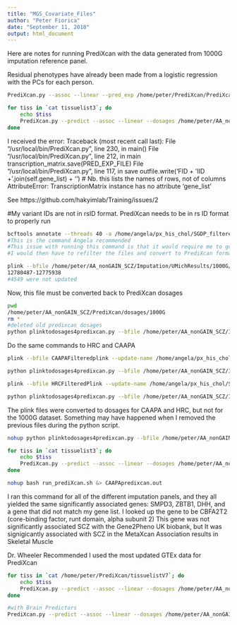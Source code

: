 ```yaml
---
title: "MGS_Covariate_Files"
author: "Peter Fiorica"
date: "September 11, 2018"
output: html_document
---
```


Here are notes for running PrediXcan with the data generated
from 1000G imputation reference panel.

Residual phenotypes have already been made from a logistic regression with the PCs for each person.
```bash
PrediXcan.py --assoc --linear --pred_exp /home/peter/PrediXcan/PrediXcanOutput2nodups/AA_TW_Cells_Transformed_fibroblasts_0.5.db_predicted_expression.txt --pheno /home/peter/PrediXcan/residualpheno.txt --output_prefix AA_testtissue
```

```bash
for tiss in `cat tissuelist3`; do
    echo $tiss
    PrediXcan.py --predict --assoc --linear --dosages /home/peter/AA_nonGAIN_SCZ/PrediXcan/dosages/1000G/ --dosages_prefix 1000Gpredixcandosage --samples /home/peter/AA_nonGAIN_SCZ/PrediXcan/dosages/samples.txt --weights /home/wheelerlab3/Data/PrediXcan_db/GTEx-V6p-HapMap-2016-09-08/${tiss} --pheno /home/peter/AA_nonGAIN_SCZ/GWAS/residualphenoMGS.txt --output_prefix /home/peter/AA_nonGAIN_SCZ/PrediXcan/output/1000G/1000G_${tiss}
done
```

I received the error:
Traceback (most recent call last):
  File "/usr/local/bin/PrediXcan.py", line 230, in <module>
    main()
  File "/usr/local/bin/PrediXcan.py", line 212, in main
    transcription_matrix.save(PRED_EXP_FILE)
  File "/usr/local/bin/PrediXcan.py", line 117, in save
    outfile.write('FID\t' + 'IID\t' + '\t'.join(self.gene_list) + '\n') # Nb. this lists the names of rows, not of columns
AttributeError: TranscriptionMatrix instance has no attribute 'gene_list'

See https://github.com/hakyimlab/Training/issues/2

#My variant IDs are not in rsID format.  PrediXcan needs to be in rs ID format to properly run

```bash
bcftools annotate --threads 40 -a /home/angela/px_his_chol/SGDP_filtered/anno/ALL_20180423.vcf.gz -c CHROM,POS,ID 
#This is the command Angela recommended
#This issue with running this command is that it would require me to go back to the uMich output files
#I would then have to refilter the files and convert to PrediXcan format
```

```bash
plink --bfile /home/peter/AA_nonGAIN_SCZ/Imputation/UMichResults/1000G/UMich1000G/UMichFiltered/1000GFilteredPlink --update-name /home/angela/px_his_chol/SGDP_filtered/anno/All_20180423_no_dups.txt --make-bed --out 1000GrsFiltered
12780487-12775938
#4549 were not updated
```

Now, this file must be converted back to PrediXcan dosages

```bash
pwd
/home/peter/AA_nonGAIN_SCZ/PrediXcan/dosages/1000G
rm *
#deleted old predixcan dosages
python plinktodosages4predixcan.py --bfile /home/peter/AA_nonGAIN_SCZ/Imputation/UMichResults/1000G/UMich1000G/UMichFiltered/1000GrsFiltered --out /home/peter/AA_nonGAIN_SCZ/PrediXcan/dosages/1000G/1000GdosagesChr
```

Do the same commands to HRC and CAAPA
```bash
plink --bfile CAAPAFilteredplink --update-name /home/angela/px_his_chol/SGDP_filtered/anno/All_20180423_no_dups.txt --make-bed --out CAAPArsFiltered

python plinktodosages4predixcan.py --bfile /home/peter/AA_nonGAIN_SCZ/Imputation/UMichResults/CAAPA//UMichFiltered/CAAPArsFiltered --out /home/peter/AA_nonGAIN_SCZ/PrediXcan/dosages/CAAPA/CAAPAdosagesChr

plink --bfile HRCFilteredPlink --update-name /home/angela/px_his_chol/SGDP_filtered/anno/All_20180423_no_dups.txt --make-bed --out HRCrsFiltered

python plinktodosages4predixcan.py --bfile /home/peter/AA_nonGAIN_SCZ/Imputation/UMichResults/HRC/UMichHRC/UMichFiltered/HRCrsFiltered --out /home/peter/AA_nonGAIN_SCZ/PrediXcan/dosages/HRC/HRCdosagesChr
```

The plink files were converted to dosages for CAAPA and HRC, but not for the 1000G dataset.  Something may have happened when I removed the previous files during the python script.
```bash
nohup python plinktodosages4predixcan.py --bfile /home/peter/AA_nonGAIN_SCZ/Imputation/UMichResults/1000G/UMich1000G/UMichFiltered/1000GrsFiltered --out /home/peter/AA_nonGAIN_SCZ/PrediXcan/dosages/1000G/1000GdosagesChr &> plink2dos1000G.out
```

```bash
for tiss in `cat tissuelist3`; do
    echo $tiss
    PrediXcan.py --predict --assoc --linear --dosages /home/peter/AA_nonGAIN_SCZ/PrediXcan/dosages/CAAPA/ --dosages_prefix CAAPApredixcandosage --samples /home/peter/AA_nonGAIN_SCZ/PrediXcan/dosages/samples.txt --weights /home/wheelerlab3/Data/PrediXcan_db/GTEx-V6p-HapMap-2016-09-08/${tiss} --pheno /home/peter/AA_nonGAIN_SCZ/GWAS/residualphenoMGS.txt --output_prefix /home/peter/AA_nonGAIN_SCZ/PrediXcan/output/CAAPA/CAAPA_${tiss}
done
```

```bash
nohup bash run_prediXcan.sh &> CAAPApredixcan.out
```
I ran this command for all of the different imputation panels, 
and they all yielded the same significantly associated genes: 
SMPD3, ZBTB1, DHH, and a gene that did not match my gene list.
I looked up the gene to be CBFA2T2 (core-binding factor, runt domain, alpha subunit 2)
  This gene was not significantly associated SCZ with the Gene2Pheno UK biobank, but
  It was signigicantly associated with SCZ in the MetaXcan Association results in Skeletal Muscle

Dr. Wheeler Recommended I used the most updated GTEx data for PrediXcan

```bash
for tiss in `cat /home/peter/PrediXcan/tissuelistV7`; do
    echo $tiss
    PrediXcan.py --predict --assoc --linear --dosages /home/peter/AA_nonGAIN_SCZ/PrediXcan/dosages/1000G/ --dosages_prefix 1000GdosagesChr --samples /home/peter/AA_nonGAIN_SCZ/PrediXcan/dosages/samples.txt --weights /home/wheelerlab3/Data/PrediXcan_db/GTEx-V7_HapMap-2017-11-29/${tiss} --pheno /home/peter/AA_nonGAIN_SCZ/GWAS/residualphenoMGS.txt --output_prefix /home/peter/AA_nonGAIN_SCZ/PrediXcan/output/1000G/v7_GTEx/1000G_${tiss}
done
```


```bash
#with Brain Predictors
PrediXcan.py --predict --assoc --linear --dosages /home/peter/AA_nonGAIN_SCZ/PrediXcan/dosages/1000G/ --dosages_prefix 1000GdosagesChr --samples /home/peter/AA_nonGAIN_SCZ/PrediXcan/dosages/samples.txt --weights DLPFC_newMetax.db --output_prefix /home/peter/AA_nonGAIN_SCZ/PrediXcan/output/1000G/Brain/1000G --pheno /home/peter/AA_nonGAIN_SCZ/GWAS/residualphenoMGS.txt
```